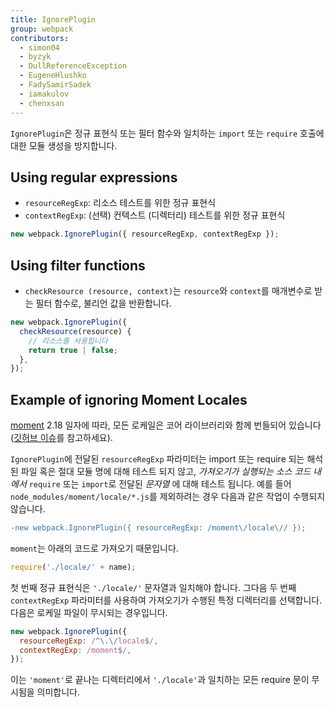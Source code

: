 ```yaml
---
title: IgnorePlugin
group: webpack
contributors:
  - simon04
  - byzyk
  - DullReferenceException
  - EugeneHlushko
  - FadySamirSadek
  - iamakulov
  - chenxsan
---
```


`IgnorePlugin`은 정규 표현식 또는 필터 함수와 일치하는 `import` 또는 `require` 호출에 대한 모듈 생성을 방지합니다.

## Using regular expressions

- `resourceRegExp`: 리소스 테스트를 위한 정규 표현식
- `contextRegExp`: (선택) 컨텍스트 (디렉터리) 테스트를 위한 정규 표현식

```javascript
new webpack.IgnorePlugin({ resourceRegExp, contextRegExp });
```

## Using filter functions

- `checkResource (resource, context)`는 `resource`와 `context`를 매개변수로 받는 필터 함수로, 불리언 값을 반환합니다.

```javascript
new webpack.IgnorePlugin({
  checkResource(resource) {
    // 리소스를 사용합니다
    return true | false;
  },
});
```

## Example of ignoring Moment Locales

[moment](https://momentjs.com/) 2.18 일자에 따라, 모든 로케일은 코어 라이브러리와 함께 번들되어 있습니다 ([깃허브 이슈](https://github.com/moment/moment/issues/2373)를 참고하세요).

`IgnorePlugin`에 전달된 `resourceRegExp` 파라미터는 import 또는 require 되는 해석된 파일 혹은 절대 모듈 명에 대해 테스트 되지 않고, _가져오기가 실행되는 소스 코드 내에서_ `require` 또는 `import`로 전달된 _문자열_ 에 대해 테스트 됩니다. 예를 들어 `node_modules/moment/locale/*.js`를 제외하려는 경우 다음과 같은 작업이 수행되지 않습니다.

```diff
-new webpack.IgnorePlugin({ resourceRegExp: /moment\/locale\// });
```

`moment`는 아래의 코드로 가져오기 때문입니다.

```js
require('./locale/' + name);
```

첫 번째 정규 표현식은 `'./locale/'` 문자열과 일치해야 합니다. 그다음 두 번째 `contextRegExp` 파라미터를 사용하여 가져오기가 수행된 특정 디렉터리를 선택합니다. 다음은 로케일 파일이 무시되는 경우입니다.

```javascript
new webpack.IgnorePlugin({
  resourceRegExp: /^\.\/locale$/,
  contextRegExp: /moment$/,
});
```

이는 `'moment'`로 끝나는 디렉터리에서 `'./locale'`과 일치하는 모든 require 문이 무시됨을 의미합니다.
